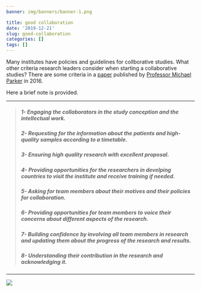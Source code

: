 ```yaml
---
banner: img/banners/banner-1.png

title: good collaboration
date: '2019-12-21'
slug: good-collaboration
categories: []
tags: []
---
```

Many institutes have  policies and guidelines for collborative studies. What other criteria research leaders consider when starting a collaborative studies? There are some criteria in a [paper](https://journals.plos.org/plosone/article?id=10.1371/journal.pone.0163579) published by [Professor Michael Parker](https://www.ndph.ox.ac.uk/team/michael-parker) in 2016.

Here a brief note is provided.

---

>##### 1- Engaging the collaborators in the study conception and the intellectual work.
>
>##### 2- Requesting for the information about the patients and high-quality samples according to a timetable.
>
>##### 3- Ensuring high quality research with excellent proposal.
>
>##### 4- Providing opportunities for the researchers in develping countries to visit the institute and receive training if needed.
>
>##### 5- Asking for team members about their motives and their policies for collaboration.
>
>##### 6- Providing opportunities for team members to voice their concerns about different aspects of the research.
>
>##### 7- Building confidence by involving all team members in research and updating them about the progress of the research and results.
>
>##### 8- Understanding their contribution in the research and acknowledging it.


---

![](/Users/esmat/Documents/personal_website/update_genomics_blog/update_genomics_blog/static/blog/2019-12-21-a-brief-note-about-good-collaboration_files/post-1.png)

